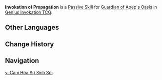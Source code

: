 {{Genius Invokation TCG Skill Infobox
|image      = Invokation of Propagation Character Card Skill.png
|type       = Passive Skill
|character  = Guardian of Apep's Oasis
|effect     = (Passive) When battle begins, create 5 '''Awaken, My Kindred''' and place them randomly into your deck. After you summon 4 '''Proliferated Organism''', this character gains '''Reignited Heart of Oasis''' and obtains 1 '''Shield''' point.<br><br>'''Awaken, My Kindred'''<br>'''When you play this card or Discard this card:''' Summon 1 independent Proliferated Organism.<br><br>{{TCG Summon|Proliferated Organism}}<br><br>{{Icon/TCG|Reignited Heart of Oasis}} '''Reignited Heart of Oasis'''<br>The character to which this is attached deals +3 DMG.<br>'''After the character to which this is attached uses a Skill:''' Remove the '''Oasis Nourishment''' on your side. Each stack removed heals the attached character for 1 HP.<br><br>{{Icon/TCG|Oasis Nourishment}} '''Oasis Nourishment'''<br>'''When you play Awaken, My Kindred:''' Spend 1 less Elemental Die.<br>'''Usage(s): 1''' (Up to 3 stacks)
|order      = 4
}}
'''Invokation of Propagation''' is a [[Character Card Passive Skill|Passive Skill]] for [[Guardian of Apep's Oasis (Character Card)|Guardian of Apep's Oasis]] in [[Genius Invokation TCG]].

==Other Languages==
{{Other Languages
|en       = Invokation of Propagation
|zhs      = 增殖感召
|zhs_rm   = 
|zht      = 增殖感召
|zht_rm   = 
|zh_tl    = 
|ja       = 増殖召喚
|ja_rm    = Zoushoku Shoukan
|ja_tl    = Invocation of Propagation
|ko       = 증식의 부름
|ko_rm    = 
|ko_tl    = 
|es       = Invocación proliferante
|es_tl    = Proliferating Invocation
|fr       = Invocation proliférante
|fr_tl    = Proliferating Invocation
|ru       = Призыв к разрастанию
|ru_tl    = Summoning to Propagation
|th       = Invokation of Propagation
|vi       = Cảm Hóa Sự Sinh Sôi
|vi_tl    = 
|de       = Ruf der Wucherung
|de_tl    = Call of Proliferation
|id       = Invokation of Propagation
|pt       = Chamado da Propagação
|pt_tl    = 
|tr       = Yayılan Çağrı
|tr_tl    = 
|it       = Invokazione proliferante
|it_tl    = 
}}

==Change History==
{{Change History|4.7}}

==Navigation==
{{Genius Invokation TCG Skill Navbox|Guardian of Apep's Oasis}}

[[vi:Cảm Hóa Sự Sinh Sôi]]